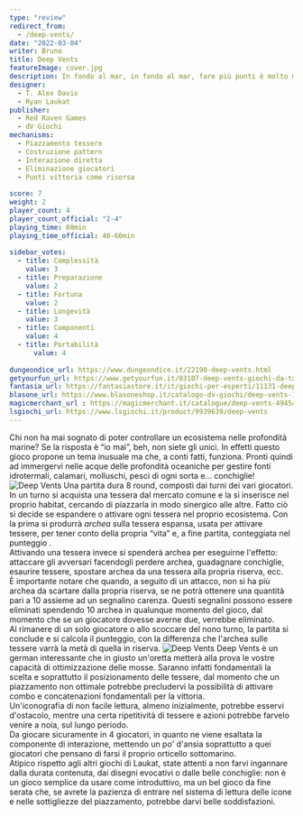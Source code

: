 ```yaml
---
type: "review"
redirect_from:
  - /deep-vents/
date: "2022-03-04"
writer: Bruno
title: Deep Vents
featureImage: cover.jpg
description: In fondo al mar, in fondo al mar, fare più punti è molto meglio, credi a me!
designer:
  - T. Alex Davis
  - Ryan Laukat
publisher:
  - Red Raven Games
  - dV Giochi
mechanisms:
  - Piazzamento tessere
  - Costruzione pattern
  - Interazione diretta
  - Eliminazione giocatori
  - Punti vittoria come risorsa
 
score: 7
weight: 2
player_count: 4
player_count_official: "2-4"
playing_time: 60min
playing_time_official: 40-60min
 
sidebar_votes:
  - title: Complessità
    value: 3
  - title: Preparazione
    value: 2
  - title: Fortuna
    value: 2
  - title: Longevità
    value: 3
  - title: Componenti
    value: 4
  - title: Portabilità
	  value: 4
 
dungeondice_url: https://www.dungeondice.it/22190-deep-vents.html
getyourfun_url: https://www.getyourfun.it/03107-deep-vents-giochi-da-tavolo-di-strategia.html
fantasia_url: https://fantasiastore.it/it/giochi-per-esperti/11131-deep-vents.html
blasone_url: https://www.blasoneshop.it/catalogo-dv-giochi/deep-vents-102-1944
magicmerchant_url : https://magicmerchant.it/catalogue/deep-vents-49454/
lsgiochi_url: https://www.lsgiochi.it/product/9939639/deep-vents
---
```


<Setting>
  Chi non ha mai sognato di poter controllare un ecosistema nelle profondità marine? Se la risposta è “io mai”, beh, non
  siete gli unici. In effetti questo gioco propone un tema inusuale ma che, a conti fatti, funziona. Pronti quindi ad
  immergervi nelle acque delle profondità oceaniche per gestire fonti idrotermali, calamari, molluschi, pesci di ogni
  sorta e… conchiglie!
</Setting>

<img src="./game1.jpg" alt="Deep Vents" />

<Rules>
  Una partita dura 8 round, composti dai turni dei vari giocatori. In un turno si acquista una tessera dal mercato
  comune e la si inserisce nel proprio habitat, cercando di piazzarla in modo sinergico alle altre. Fatto ciò si decide
  se espandere o attivare ogni tessera nel proprio ecosistema. Con la prima si produrrà <i>archea</i> sulla tessera
  espansa, usata per attivare tessere, per tener conto della propria “vita” e, a fine partita, conteggiata nel punteggio
  .<br />
  Attivando una tessera invece si spenderà archea per eseguirne l'effetto: attaccare gli avversari facendogli perdere archea,
  guadagnare conchiglie, esaurire tessere, spostare archea da una tessera alla propria riserva, ecc.
  <br />
  È importante notare che quando, a seguito di un attacco, non si ha più archea da scartare dalla propria riserva, se ne
  potrà ottenere una quantità pari a 10 assieme ad un segnalino carenza. Questi segnalini possono essere eliminati spendendo
  10 archea in qualunque momento del gioco, dal momento che se un giocatore dovesse averne due, verrebbe eliminato.
  <br />
  Al rimanere di un solo giocatore o allo scoccare del nono turno, la partita si conclude e si calcola il punteggio, con
  la differenza che l'archea sulle tessere varrà la metà di quella in riserva.
</Rules>

<img src="./game2.jpg" alt="Deep Vents" />

<Feedback>
  Deep Vents è un german interessante che in giusto un'oretta metterà alla prova le vostre capacità di ottimizzazione
  delle mosse. Saranno infatti fondamentali la scelta e soprattutto il posizionamento delle tessere, dal momento che un
  piazzamento non ottimale potrebbe precludervi la possibilità di attivare combo e concatenazioni fondamentali per la
  vittoria.
  <br />
  Un'iconografia di non facile lettura, almeno inizialmente, potrebbe esservi d'ostacolo, mentre una certa ripetitività
  di tessere e azioni potrebbe farvelo venire a noia, sul lungo periodo.
  <br />
  Da giocare sicuramente in 4 giocatori, in quanto ne viene esaltata la componente di interazione, mettendo un po'
  d'ansia soprattutto a quei giocatori che pensano di farsi il proprio orticello sottomarino.
  <br />
  Atipico rispetto agli altri giochi di Laukat, state attenti a non farvi ingannare dalla durata contenuta, dai disegni
  evocativi o dalle belle conchiglie: non è un gioco semplice da usare come introduttivo, ma un bel gioco da fine serata
  che, se avrete la pazienza di entrare nel sistema di lettura delle icone e nelle sottigliezze del piazzamento,
  potrebbe darvi belle soddisfazioni.
</Feedback>

<Instagram id="CarYMbfjsv2" />
